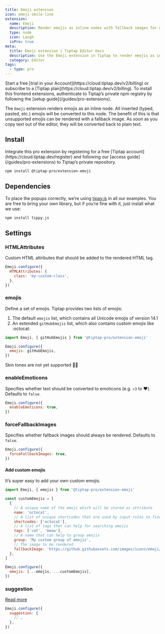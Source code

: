 ```yaml
---
title: Emoji extension
icon: emoji-smile-line
extension:
  name: Emoji
  description: Render emojis as inline nodes with fallback images for unsupported emojis.
  type: node
  icon: Laugh
  isPro: true
meta:
  title: Emoji extension | Tiptap Editor Docs
  description: Use the Emoji extension in Tiptap to render emojis as inline nodes with fallback images for unsupported emojis.
  category: Editor
tags:
  - type: pro
---
```



<Requirements>
    <RequirementItem label="1. Activate trial or subscribe">
        Start a free [trial in your Account](https://cloud.tiptap.dev/v2/billing) or subscribe to a [Tiptap plan](https://cloud.tiptap.dev/v2/billing).
    </RequirementItem>
    <RequirementItem label="2. Install from private registry">
        To install this frontend extensions, authenticate to Tiptap’s private npm registry by following the [setup guide](/guides/pro-extensions).
    </RequirementItem>
</Requirements>


The `Emoji` extension renders emojis as an inline node. All inserted (typed, pasted, etc.) emojis will be converted to this node. The benefit of this is that unsupported emojis can be rendered with a fallback image. As soon as you copy text out of the editor, they will be converted back to plain text.

<CodeDemo isPro path="/Nodes/Emoji" />

## Install

<Callout title="Set up access to Tiptap's private repository" variant="info">
  Integrate this pro extension by registering for a free [Tiptap
  account](https://cloud.tiptap.dev/register) and following our [access
  guide](/guides/pro-extensions) to Tiptap’s private repository.
</Callout>

```bash
npm install @tiptap-pro/extension-emoji
```

## Dependencies

To place the popups correctly, we’re using [tippy.js](https://atomiks.github.io/tippyjs/) in all our examples. You are free to bring your own library, but if you’re fine with it, just install what we use:

```bash
npm install tippy.js
```

## Settings

### HTMLAttributes

Custom HTML attributes that should be added to the rendered HTML tag.

```js
Emoji.configure({
  HTMLAttributes: {
    class: 'my-custom-class',
  },
})
```

### emojis

Define a set of emojis. Tiptap provides two lists of emojis:

1. The default `emojis` list, which contains all Unicode emojis of version 14.1
2. An extended `gitHubEmojis` list, which also contains custom emojis like :octocat:

```js
import Emoji, { gitHubEmojis } from '@tiptap-pro/extension-emoji'

Emoji.configure({
  emojis: gitHubEmojis,
})
```

<Callout title="Skin tones" variant="hint">

Skin tones are not yet supported ✌🏽

</Callout>

### enableEmoticons

Specifies whether text should be converted to emoticons (e.g. `<3` to ❤️). Defaults to `false`.

```js
Emoji.configure({
  enableEmoticons: true,
})
```

### forceFallbackImages

Specifies whether fallback images should always be rendered. Defaults to `false`.

```js
Emoji.configure({
  forceFallbackImages: true,
})
```

#### Add custom emojis

It’s super easy to add your own custom emojis.

```js
import Emoji, { emojis } from '@tiptap-pro/extension-emoji'

const customEmojis = [
  {
    // A unique name of the emoji which will be stored as attribute
    name: 'octocat',
    // A list of unique shortcodes that are used by input rules to find the emoji
    shortcodes: ['octocat'],
    // A list of tags that can help for searching emojis
    tags: ['cat', 'meow'],
    // A name that can help to group emojis
    group: 'My custom group of emojis',
    // The image to be rendered
    fallbackImage: 'https://github.githubassets.com/images/icons/emoji/octocat.png',
  },
]

Emoji.configure({
  emojis: [...emojis, ...customEmojis],
})
```

### suggestion

[Read more](/editor/api/utilities/suggestion)

```js
Emoji.configure({
  suggestion: {
    // …
  },
})
```
